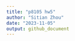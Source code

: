 ```yaml
---
title: "p8105 hw5"
author: "Sitian Zhou"
date: "2023-11-05"
output: github_document
---
```











